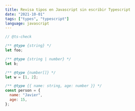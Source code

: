 ```yaml
---
title: Revisa tipos en Javascript sin escribir Typescript
date: "2021-10-01"
tags: ["types", "typescript"]
language: javascript
---
```


```js
// @ts-check

/** @type {string} */
let foo;

/** @type {string | number} */
let b;

/** @type {number[]} */
let w = [1, 2];

/** @type {{ name: string, age: number }} */
const person = {
  name: "Javier",
  age: 15,
};
```
